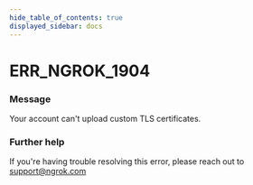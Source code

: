 ```yaml
---
hide_table_of_contents: true
displayed_sidebar: docs
---
```



# ERR_NGROK_1904

### Message

Your account can't upload custom TLS certificates.

<ErrorDetails error="err_ngrok_1904" />

### Further help

If you're having trouble resolving this error, please reach out to [support@ngrok.com](mailto:support@ngrok.com?subject=Help%20with%20ERR_NGROK_1904)

